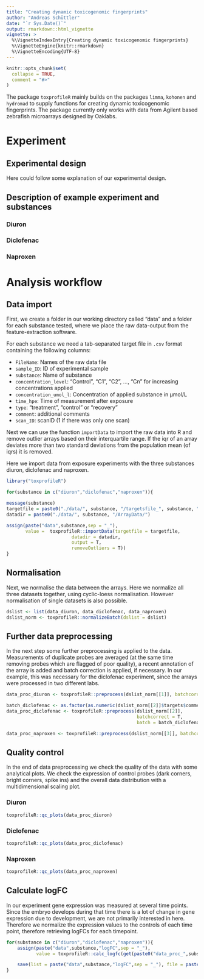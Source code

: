 ```yaml
---
title: "Creating dynamic toxicogenomic fingerprints"
author: "Andreas Schüttler"
date: "`r Sys.Date()`"
output: rmarkdown::html_vignette
vignette: >
  %\VignetteIndexEntry{Creating dynamic toxicogenomic fingerprints}
  %\VignetteEngine{knitr::rmarkdown}
  %\VignetteEncoding{UTF-8}
---
```


```r
knitr::opts_chunk$set(
  collapse = TRUE,
  comment = "#>"
)
```

The package `toxprofileR` mainly builds on the packages `limma`, `kohonen` and `hydromad` to supply functions for creating dynamic toxicogenomic fingerprints. The package currently only works with data from Agilent based zebrafish microarrays designed by Oaklabs.

# Experiment
## Experimental design

Here could follow some explanation of our experimental design.

## Description of example experiment and substances

### Diuron
### Diclofenac
### Naproxen

# Analysis workflow
## Data import

First, we create a folder in our working directory called "data" and a folder for each substance tested, where we place the raw data-output from the feature-extraction software. 

For each substance we need a tab-separated target file in `.csv` format containing the following columns:

- `FileName`: Names of the raw data file
- `sample_ID`: ID of experimental sample
- `substance`: Name of substance
- `concentration_level`: "Control", "C1", "C2", ..., "Cn" for increasing concentrations applied
- `concentration_umol_l`: Concentration of applied substance in µmol/L
- `time_hpe`: Time of measurement after exposure
- `type`: "treatment", "control" or "recovery"
- `comment`: additional comments
- `scan_ID`: scanID (1 if there was only one scan)

Next we can use the function `importData` to import the raw data into R and remove outlier arrays based on their interquartile range. If the iqr of an array deviates more than two standard deviations from the population mean (of iqrs) it is removed. 

Here we import data from exposure experiments with the three substances diuron, diclofenac and naproxen.

```r
library("toxprofileR")

for(substance in c("diuron","diclofenac","naproxen")){

message(substance)
targetfile = paste0("./data/", substance, "/targetsfile_", substance, ".csv")
datadir = paste0("./data/", substance, "/ArrayData/")

assign(paste("data",substance,sep = "_"),
       value =  toxprofileR::importData(targetfile = targetfile,
                        datadir = datadir,
                        output = T,
                        removeOutliers = T))
}
```


## Normalisation

Next, we normalise the data between the arrays. Here we normalize all three datasets together, using cyclic-loess normalisation. However normalisation of single datasets is also possible.

```r
dslist <- list(data_diuron, data_diclofenac, data_naproxen)
dslist_norm <- toxprofileR::normalizeBatch(dslist = dslist)
```

## Further data preprocessing

In the next step some further preprocessing is applied to the data. Measurements of duplicate probes are averaged (at the same time removing probes which are flagged of poor quality), a recent annotation of the array is added and batch correction is applied, if necessary. In our example, this was necessary for the diclofenac experiment, since the arrays were processed in two different labs.

```r
data_proc_diuron <- toxprofileR::preprocess(dslist_norm[[1]], batchcorrect = F)

batch_diclofenac <- as.factor(as.numeric(dslist_norm[[2]]$targets$comment=="Oaklabscan"))
data_proc_diclofenac <- toxprofileR::preprocess(dslist_norm[[2]],
                                                batchcorrect = T,
                                                batch = batch_diclofenac)

data_proc_naproxen <- toxprofileR::preprocess(dslist_norm[[3]], batchcorrect = F)
```

## Quality control

In the end of data preprocessing we check the quality of the data with some analytical plots. We check the expression of control probes (dark corners, bright corners, spike ins) and the overall data distribution with a multidimensional scaling plot.

### Diuron
```r
toxprofileR::qc_plots(data_proc_diuron)
```
### Diclofenac
```r
toxprofileR::qc_plots(data_proc_diclofenac)
```
### Naproxen
```r
toxprofileR::qc_plots(data_proc_naproxen)
```

## Calculate logFC

In our experiment gene expression was measured at several time points. Since the embryo develops during that time there is a lot of change in gene expression due to development, we are not primarily interested in here. Therefore we normalize the expression values to the controls of each time point, therefore retrieving logFCs for each timepoint.

```r
for(substance in c("diuron","diclofenac","naproxen")){
    assign(paste("data",substance,"logFC",sep = "_"),
           value = toxprofileR::calc_logfc(get(paste0("data_proc_",substance))))

    save(list = paste("data",substance,"logFC",sep = "_"), file = paste0("./data/",substance,"/data_logfc_",substance,".Rd"))
}
```
